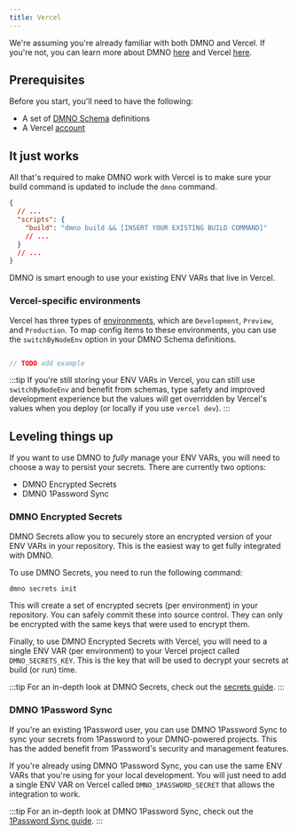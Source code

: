 ```yaml
---
title: Vercel
---
```


We're assuming you're already familiar with both DMNO and Vercel. If you're not, you can learn more about DMNO [here](/get-started/quickstart) and Vercel [here](https://vercel.com/docs). 

## Prerequisites

Before you start, you'll need to have the following:

- A set of [DMNO Schema](/guides/schema) definitions
- A Vercel [account](https://vercel.com/signup)

## It just works 

All that's required to make DMNO work with Vercel is to make sure your build command is updated to include the `dmno` command. 

```json title="package.json"
{
  // ...
  "scripts": {
    "build": "dmno build && [INSERT YOUR EXISTING BUILD COMMAND]"
    // ...
  }
  // ...
}
```

DMNO is smart enough to use your existing ENV VARs that live in Vercel. 

### Vercel-specific environments

Vercel has three types of [environments](https://vercel.com/docs/projects/environment-variables#environments), which are `Development`, `Preview`, and `Production`. To map config items to these environments, you can use the `switchByNodeEnv` option in your DMNO Schema definitions.

```typescript

// TODO add example
```

:::tip
If you're still storing your ENV VARs in Vercel, you can still use `switchByNodeEnv` and benefit from schemas, type safety and improved development experience but the values will get overridden by Vercel's values when you deploy (or locally if you use `vercel dev`). 
:::

## Leveling things up

If you want to use DMNO to _fully_ manage your ENV VARs, you will need to choose a way to persist your secrets. There are currently two options: 

- DMNO Encrypted Secrets
- DMNO 1Password Sync

### DMNO Encrypted Secrets

DMNO Secrets allow you to securely store an encrypted version of your ENV VARs in your repository. This is the easiest way to get fully integrated with DMNO.

To use DMNO Secrets, you need to run the following command:

```bash
dmno secrets init
```
This will create a set of encrypted secrets (per environment) in your repository. You can safely commit these into source control. They can only be encrypted with the same keys that were used to encrypt them. 

Finally, to use DMNO Encrypted Secrets with Vercel, you will need to a single ENV VAR (per environment) to your Vercel project called `DMNO_SECRETS_KEY`. This is the key that will be used to decrypt your secrets at build (or run) time.

:::tip
For an in-depth look at DMNO Secrets, check out the [secrets guide](/guides/secrets).
:::

### DMNO 1Password Sync

If you're an existing 1Password user, you can use DMNO 1Password Sync to sync your secrets from 1Password to your DMNO-powered projects. This has the added benefit from 1Password's security and management features.

If you're already using DMNO 1Password Sync, you can use the same ENV VARs that you're using for your local development. You will just need to add a single ENV VAR on Vercel called `DMNO_1PASSWORD_SECRET` that allows the integration to work.

:::tip
For an in-depth look at DMNO 1Password Sync, check out the [1Password Sync guide](/reference/plugins/1pass).
:::
